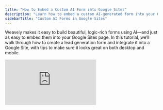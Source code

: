 ```yaml
---
title: "How to Embed a Custom AI Form into Google Sites"
description: "Learn how to embed a custom AI-generated form into your Google Sites page using Weavely."
sidebarTitle: "Custom AI Forms in Google Sites"
---
```


Weavely makes it easy to build beautiful, logic-rich forms using AI—and just as easy to embed them into your Google Sites page. In this tutorial, we’ll walk through how to create a lead generation form and integrate it into a Google Site, with tips to make sure it looks great on both desktop and mobile.

<iframe src="https://www.youtube.com/embed/J4ZYuvllEPM" title="YouTube video player" frameborder="0" className="w-full aspect-video rounded-xl" allow="accelerometer; autoplay; clipboard-write; encrypted-media; gyroscope; picture-in-picture; web-share" allowfullscreen />

<Steps>
  <Step title="Build Your AI Form in Weavely" icon="hammer">
    To start, head to [Weavely.ai](https://weavely.ai) and generate your form using a natural-language prompt like:

    > “I need a lead generation form for my agency website. It should qualify potential projects.”

    Weavely will create a form with relevant questions automatically: project name, service interest, budget, timing, and more.

    You can:

    - Edit any question manually
    - Add more fields or pages
    - Customize the design (fonts, colors, borders, button style)
    - Use Weavely’s AI styling based on your brand or website design

    <Info>
      _All core features are free, including unlimited responses. The only paid feature is removing the “Powered by Weavely” badge._
    </Info>
  </Step>
  <Step title="Publish and Copy the Share URL" icon="link">
    Once your form looks the way you want:

    1. Click **Publish**.
    2. Go to the **Share** tab.
    3. Copy the standalone **form URL** (not embed code, just the plain URL).

    You can test it in a new tab to confirm it loads the full form page. But trust us, it does 😉
  </Step>
  <Step title="Embed the Form in Google Sites" icon="display-code">
    1. Open your Google Sites page and navigate to the section where you want to insert the form.
    2. Scroll to the bottom and click the **Embed** option from the sidebar.
    3. Paste your Weavely form’s URL into the **"By URL"** tab.
    4. Choose the **“Whole page”** display option.
    5. Click **Insert**.

    ![Screenshot2025 10 06at16 51 48 Pn](/images/Screenshot2025-10-06at16.51.48.png)

    You’ll now see the live form appear inside your Google Site.
  </Step>
</Steps>

## Optimizing Layout for Desktop & Mobile

Google Sites preserves the aspect ratio of your embedded form, which can cause layout issues. Especially on mobile!

### Common Issues:

- **Scrollbars on desktop** if the form is too tall.
- **Tiny, squished forms on mobile** if the aspect ratio isn’t mobile-optimized.

### Workaround:

- Resize the embed container manually by dragging the edges.
- For **mobile**: Make the embed container **narrower and taller**.
- For **desktop**: Fill horizontal space by placing an **image** next to the form.

For example, this is how we tackled the issue in our example video:

![Screenshot2025 10 06at16 56 06 Pn](/images/Screenshot2025-10-06at16.56.06.png)

It’s a balancing act, but with a bit of tweaking, you can get a good result on both devices.

## Summary

You now have a beautifully styled, fully functional form built with Weavely’s AI, embedded directly in your Google Site with no coding required. While Google Sites has a few layout quirks, with the right tweaks your form will look great and capture leads effectively.

Need more styling flexibility or advanced logic? You can always go back to Weavely to tweak themes, add logic conditions, or connect integrations like Google Sheets, Mailchimp, and more.